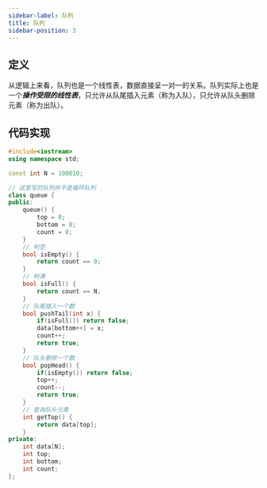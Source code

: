 ```yaml
---
sidebar-label: 队列
title: 队列
sidebar-position: 3
---
```


## 定义
从逻辑上来看，队列也是一个线性表，数据直接呈一对一的关系。队列实际上也是一个***操作受限的线性表***，只允许从队尾插入元素（称为入队），只允许从队头删除元素（称为出队）。

## 代码实现
```cpp
#include<iostream>
using namespace std;

const int N = 100010;

// 这里写的队列并不是循环队列
class queue {
public:
    queue() {
        top = 0;
        bottom = 0;
        count = 0;
    }
    // 判空
    bool isEmpty() {
        return count == 0;
    }
    // 判满
    bool isFull() {
        return count == N;
    }
    // 队尾插入一个数
    bool pushTail(int x) {
        if(isFull()) return false;
        data[bottom++] = x;
        count++;
        return true;
    }
    // 队头删除一个数
    bool popHead() {
        if(isEmpty()) return false;
        top++;
        count--;
        return true;
    }
    // 查询队头元素
    int getTop() {
        return data[top];
    }
private: 
    int data[N];
    int top;
    int bottom;
    int count;
};
```